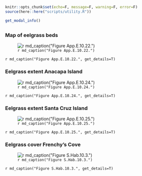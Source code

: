 ```r
knitr::opts_chunk$set(echo=F, message=F, warning=F, error=F)
source(here::here("scripts/utility.R"))
```

```r
get_modal_info()
```

## {.tabset}

### Map of eelgrass beds

![`r md_caption("Figure App.E.10.22.")`](../img/cinms_cr/App.E.10.22.jpg)

`r md_caption("Figure App.E.10.22.", get_details=T)`

### Eelgrass extent Anacapa Island

![`r md_caption("Figure App.E.10.24.")`](../img/cinms_cr/App.E.10.24.jpg)

`r md_caption("Figure App.E.10.24.", get_details=T)`

### Eelgrass extent Santa Cruz Island

![`r md_caption("Figure App.E.10.25.")`](../img/cinms_cr/App.E.10.25.jpg)

`r md_caption("Figure App.E.10.25.", get_details=T)`

### Eelgrass cover Frenchy's Cove

![`r md_caption("Figure S.Hab.10.3.")`](../img/cinms_cr/S.Hab.10.3.jpg)

`r md_caption("Figure S.Hab.10.3.", get_details=T)`


